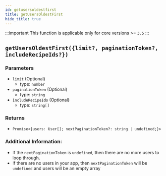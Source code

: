 ```yaml
---
id: getusersoldestfirst
title: getUsersOldestFirst
hide_title: true
---
```


:::important
This function is applicable only for core versions >= `3.5`
:::

## ``getUsersOldestFirst({limit?, paginationToken?, includeRecipeIds?})``

### Parameters
- ``limit`` (Optional)
  - type: ``number``
- ``paginationToken`` (Optional)
  - type: ``string``
- ``includeRecipeIds`` (Optional)
  - type: ``string[]``


### Returns
- ``Promise<{users: User[]; nextPaginationToken?: string | undefined;}>``

### Additional Information:
- If the ``nextPaginationToken`` is ``undefined``, then there are no more users to loop through.
- If there are no users in your app, then ``nextPaginationToken`` will be ``undefined`` and users will be an empty array